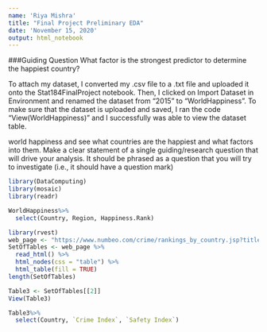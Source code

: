 ```yaml
---
name: 'Riya Mishra'
title: "Final Project Preliminary EDA"
date: 'November 15, 2020'
output: html_notebook
---
```



###Guiding Question 
What factor is the strongest predictor to determine the happiest country? 

To attach my dataset, I converted my .csv file to a .txt file and uploaded it onto the Stat184FinalProject notebook. Then, I clicked on Import Dataset in Environment and renamed the dataset from "2015" to "WorldHappiness". To make sure that the dataset is uploaded and saved, I ran the code "View(WorldHappiness)" and I successfully was able to view the dataset table. 

world happiness and see what countries are the happiest and what factors into them. 
Make a clear statement of a single guiding/research question that will drive your analysis.  It should be phrased as a question that you will try to investigate (i.e., it should have a question mark) 

```r
library(DataComputing)
library(mosaic)
library(readr)
```



```r
WorldHappiness%>%
  select(Country, Region, Happiness.Rank)
```
```r
library(rvest)
web_page <- "https://www.numbeo.com/crime/rankings_by_country.jsp?title=2015"
SetOfTables <- web_page %>%
  read_html() %>%
  html_nodes(css = "table") %>%
  html_table(fill = TRUE)
length(SetOfTables)

Table3 <- SetOfTables[[2]]
View(Table3)
```



```r
Table3%>%
  select(Country, `Crime Index`, `Safety Index`)
```





